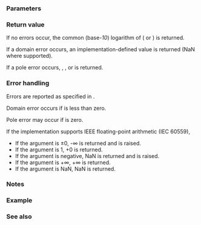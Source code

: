 {{cpp/title|log10|log10f|log10l}}
{{cpp/numeric/math/navbar}}
{{cpp/numeric/math/declarations
|family=log10
|param1=num
|constexpr_since=26
|desc=Computes the {{enwiki|Common logarithm|common (base-''10'') logarithm}} of {{c|num}}.
}}

===Parameters===
{{par begin}}
{{par|num|floating-point or integer value}}
{{par end}}

===Return value===
If no errors occur, the common (base-''10'') logarithm of {{c|num}} ({{math|log{{su|b=10}}(num)}} or {{math|lg(num)}}) is returned.

If a domain error occurs, an implementation-defined value is returned (NaN where supported).

If a pole error occurs, {{lc|HUGE_VAL|-HUGE_VAL}}, {{tt|-HUGE_VALF}}, or {{tt|-HUGE_VALL}} is returned.

===Error handling===
Errors are reported as specified in {{lc|math_errhandling}}.

Domain error occurs if {{c|num}} is less than zero.

Pole error may occur if {{c|num}} is zero.

If the implementation supports IEEE floating-point arithmetic (IEC 60559),
* If the argument is ±0, -∞ is returned and {{lc|FE_DIVBYZERO}} is raised.
* If the argument is 1, +0 is returned.
* If the argument is negative, NaN is returned and {{lc|FE_INVALID}} is raised.
* If the argument is +∞, +∞ is returned.
* If the argument is NaN, NaN is returned.

===Notes===
{{cpp/numeric/math/additional integer overload note|log10}}

===Example===
{{example
|code=
#include &lt;cerrno&gt;
#include &lt;cfenv&gt;
#include &lt;cmath&gt;
#include &lt;cstring&gt;
#include &lt;iostream&gt;
// #pragma STDC FENV_ACCESS ON

int main()
{
    std::cout &lt;&lt; "log10(1000) = " &lt;&lt; std::log10(1000) &lt;&lt; '\n'
              &lt;&lt; "log10(0.001) = " &lt;&lt; std::log10(0.001) &lt;&lt; '\n'
              &lt;&lt; "base-5 logarithm of 125 = "
              &lt;&lt; std::log10(125) / std::log10(5) &lt;&lt; '\n';
    
    // special values
    std::cout &lt;&lt; "log10(1) = " &lt;&lt; std::log10(1) &lt;&lt; '\n'
              &lt;&lt; "log10(+Inf) = " &lt;&lt; std::log10(INFINITY) &lt;&lt; '\n';
    
    // error handling
    errno = 0;
    std::feclearexcept(FE_ALL_EXCEPT);
    
    std::cout &lt;&lt; "log10(0) = " &lt;&lt; std::log10(0) &lt;&lt; '\n';
    
    if (errno == ERANGE)
        std::cout &lt;&lt; "    errno == ERANGE: " &lt;&lt; std::strerror(errno) &lt;&lt; '\n';
    if (std::fetestexcept(FE_DIVBYZERO))
        std::cout &lt;&lt; "    FE_DIVBYZERO raised\n";
}
|p=true
|output=
log10(1000) = 3
log10(0.001) = -3
base-5 logarithm of 125 = 3
log10(1) = 0
log10(+Inf) = inf
log10(0) = -inf
    errno == ERANGE: Numerical result out of range
    FE_DIVBYZERO raised
}}

===See also===
{{dsc begin}}
{{dsc inc|cpp/numeric/math/dsc log}}
{{dsc inc|cpp/numeric/math/dsc log2}}
{{dsc inc|cpp/numeric/math/dsc log1p}}
{{dsc inc|cpp/numeric/complex/dsc log10}}
{{dsc inc|cpp/numeric/valarray/dsc log10}}
{{dsc see c|c/numeric/math/log10}}
{{dsc end}}

{{langlinks|de|es|fr|it|ja|pl|pt|ru|zh}}